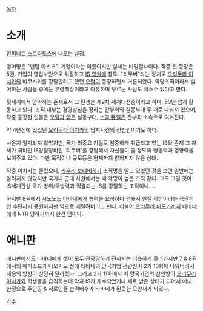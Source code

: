 [[목차]]

= 소개 =
[[인피니트 스트라토스]]에 나오는 설정.

영어명은 "팬텀 타스크". 기업이라는 이름이지만 실체는 비밀결사이다. 작중 첫 등장은 5권. 기업의 영업사원으로 위장하고 [[IS 학원]]에 침투. "리무버"라는 장치로 [[오리무라 이치카]]의 뱌쿠시키를 강탈할려고 했던 [[오텀]]이 등장하면서 거론되었다. 악당조직이라서 싫어하는 사람들 중에는 유령책상이라고 야유하며 부르는 사람도 극소수 있다고 한다.

뒷세계에서 암약하는 존재로서 그 탄생은 제2차 세계대전중이라고 하며, 50년 넘게 활동하고 있다. 조직 내부는 경영방침을 정하는 간부회와 실동부대 두 개로 나눠져 있으며, 작중 등장한 인물은 [[오텀]]과 [[엠]]은 실동부대, [[스콜 뮤젤]]은 간부회 소속으로 여겨진다.

약 4년전에 있었던 [[오리무라 이치카]]의 납치사건의 진범인이기도 하다.

나온지 얼마되지 않았지만, 국가 최중요 기밀로 엄중하게 취급되고 있는 IS와 존재 그 자체가 극비인 IS강탈장비인 '리무버'를 강탈해서 자신들이 쓸 정도의 행동력과 영향력을 보여주고 있다. 다만 목적이나 규모등은 현재까지 밝혀지지 않은 상태. 

작중 이치카는 몰랐으나, [[라우라 보디비히]]가 조직명을 알고 있었던 것을 보면 일반에는 알려지지 않았지만 국가나 군대 차원에서는 꽤 악명이 높은 조직 같다. 그도 그럴 것이 IS세계관상 국가 방위/국방력과 직결되는 IS를 강탈하는 조직이니….

하지만 8권에서 [[시노노노 타바네]]에게 협력을 요청하다 안돼서 인질 작전이라는 극단적인 수단까지 동원하지만 역으로 개털려버리고 만다. 더불어 [[오리무라 마도카]]까지 타바네에게 NTR 당하기까지 한건 덤이다.

= 애니판 = 
애니판에서도 타바네에게 셋이 모두 관광당하기 전까지는 비슷하게 흘러가지만 7 & 8권에서의 에피소드가 나오기도 전에 타바네의 망국기업 관광신이 2기 10화에 나와버려서 내용의 방향이 상당히 달라졌다. 그리고 2기 11화에서 이 망국기업의 삼인방이 [[오리무라 이치카]]와 학생들을 습격하는데 각자 IS가 개수되었거나 새로 받은 상태가 되어서 애니 한정으로 주인공 & 히로인들 습격배후가 타바네가 된듯한 모양새가 되었다. 


[[각주]]
